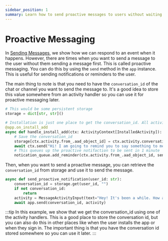 ```yaml
---
sidebar_position: 1
summary: Learn how to send proactive messages to users without waiting for them to initiate the conversation, including storing conversation IDs and sending notifications.
---
```


# Proactive Messaging

In [Sending Messages](./), we show how we can respond to an event when it happens. However, there are times when you want to send a message to the user without them sending a message first. This is called proactive messaging. You can do this by using the `send` method in the `app` instance. This is useful for sending notifications or reminders to the user.

The main thing to note is that you need to have the `conversation_id` of the chat or channel you want to send the message to. It's a good idea to store this value somewhere from an activity handler so you can use it for proactive messaging later.


```python
# This would be some persistent storage
storage = dict[str, str]()

# Installation is just one place to get the conversation_id. All activities have this field as well.
@app.on_install_add
async def handle_install_add(ctx: ActivityContext[InstalledActivity]):
    # Save the conversation_id
    storage[ctx.activity.from_.aad_object_id] = ctx.activity.conversation.id
    await ctx.send("Hi! I am going to remind you to say something to me soon!")
    # This queues up the proactive notifaction to be sent in 1 minute
    notication_queue.add_reminder(ctx.activity.from_.aad_object_id, send_proactive_notification, 60000)
```

Then, when you want to send a proactive message, you can retrieve the `conversation_id` from storage and use it to send the message.

```python
async def send_proactive_notification(user_id: str):
    conversation_id = storage.get(user_id, "")
    if not conversation_id:
        return
    activity = MessageActivityInput(text="Hey! It's been a while. How are you?")
    await app.send(conversation_id, activity)
```

:::tip
In this example, we show that we get the conversation_id using one of the activity handlers. This is a good place to store the conversation id, but you can also do this in other places like when the user installs the app or when they sign in. The important thing is that you have the conversation id stored somewhere so you can use it later.
:::